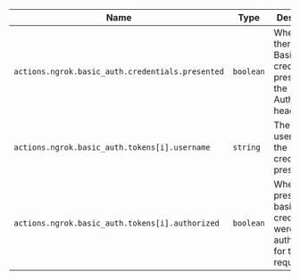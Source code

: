 | Name                                                       | Type                | Description                                                            |
| ---------------------------------------------------------- | ------------------- | ---------------------------------------------------------------------- |
| `actions.ngrok.basic_auth.credentials.presented`                      | `boolean`             | Whether there were Basic Auth credentials presented in the Authorization header                                      |
| `actions.ngrok.basic_auth.tokens[i].username`            | `string` | The username of the credentials presented.            |
| `actions.ngrok.basic_auth.tokens[i].authorized`          | `boolean`            | Whether the presented basic auth credentials were authorized for this request                |
